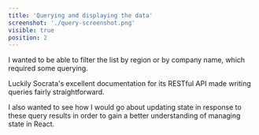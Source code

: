 ```yaml
---
title: 'Querying and displaying the data'
screenshot: './query-screenshot.png'
visible: true
position: 2
---
```


I wanted to be able to filter the list by region or by company name, which required some querying.

Luckily Socrata's excellent documentation for its RESTful API made writing queries fairly straightforward.

I also wanted to see how I would go about updating state in response to these query results in order to gain a better understanding of managing state in React.
